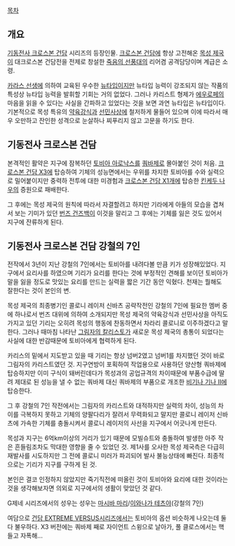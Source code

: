[[목차]]

== 개요 ==
[[기동전사 크로스본 건담]] 시리즈의 등장인물.
[[크로스본 건담]]에 항상 고전해온 [[목성 제국]]이 대크로스본 건담전을 전제로 창설한 [[죽음의 선풍대]]의 리어겸 공격담당이며 계급은 소령.

[[카라스 선생]]에 의하여 교육된 우수한 [[뉴타입]]이지만 뉴타입 능력이 강조되지 않는 작품의 특성상 뉴타입 능력을 발휘할 기회는 거의 없었다. 그러나 카리스트 형제가 [[에우로페]]의 마음을 읽을 수 있다는 사실을 간파하고 있었다는 것을 보면 과연 뉴타입은 뉴타입이다.
기본적으로 목성 특유의 [[약육강식]]과 [[선민사상]]에 철저하게 물들어 있으며 이에 따라서 매우 오만하고 잔인한 성격으로 눈살하나 찌푸리지 않고 고문을 하기도 한다.

== 기동전사 크로스본 건담 ==
본격적인 활약은 지구에 잠복하던 [[토비아 아로낙스]]를 [[쿼바제]]로 몰아붙인 것이 처음. [[크로스본 건담 X3]]에 탑승하여 기체의 성능면에서는 우위를 차지한 토비아를 수와 실력으로 밀어붙이지만 중력하 전투에 대한 미경험과 [[크로스본 건담 X1]]개에 탑승한 [[킨케두 나우]]의 증원으로 패배한다.

그 후에는 목성 제국의 원칙에 따라서 자결할려고 하지만 기라에게 아들의 모습을 겹쳐서 보는 기미가 있던 [[번즈 건즈백]]이 이것을 말리고 그 후에는 기체를 잃은 것도 있어서 지구에 잔류하게 된다.

== 기동전사 크로스본 건담 강철의 7인 ==
전작에서 3년이 지난 강철의 7인에서는 토비아를 내려다볼 만큼 키가 성장해있었다. 지구에서 요리사를 하였으며 기리가 요리를 한다는 것에 부정적인 견해를 보이던 토비아가 말을 잃을 정도로 맛있는 요리를 만드는 실력을 짧은 기간 동안 익혔다. 천재는 뭘해도 잘한다는 것이 본인의 변.

목성 제국의 최종병기인 콜로니 레이저 신바츠 공략작전인 강철의 7인에 필요한 멤버 중에 하나로서 번즈 대위에 의하여 소개되지만 목성 제국의 약육강식과 선민사상을 아직도 가지고 있던 기리는 오히려 목성의 행동에 찬동하면서 차라리 콜로니로 이주하겠다고 말한다. 그러나 때마침 나타난 [[그림자의 칼리스토]]가 새로운 목성 제국의 총통이 되었다는 사실에 대한 반감때문에 토비아에게 협력하게 된다.

카리스의 밑에서 지도받고 있을 때 기리는 항상 넘버2였고 넘버1를 차지했던 것이 바로 그림자의 카리스트였던 것. 지구연방이 포획하여 작업용으로 사용하던 양산형 쿼바제에 탑승하지만 이미 구식이 돼버린데다가 목성과의 공업규격의 차이때문에 부품수급에 딸려 제대로 된 성능을 낼 수 없는 쿼바제 대신 쿼바제의 부품으로 개조한 [[비기나 기나 II]]에 탑승한다.

그 후 강철의 7인 작전에서는 그림자의 카리스트와 대적하지만 실력의 차이, 성능의 차이를 극복하지 못하고 기체의 양팔다리가 잘려서 무력화되고 말지만 콜로니 레이저 신바츠에 가속한 기체를 충돌시켜서 콜로니 레이저의 사선을 지구에서 어긋나게 만든다.

목성과 지구는 6억km이상의 거리가 있기 때문에 모빌슈트와 충돌하여 발생한 아주 작은 흔들림조차도 막대한 영향을 줄 수 있었던 것. 제1사를 오사한 목성 제국측은 다급히 재발사를 시도하지만 그 전에 콜로니 미러가 파괴되어 발사 불능상태에 빠진다. 최종적으로는 기리가 지구를 구하게 된 것.

본인은 결코 인정하지 않았지만 죽기직전에 떠올린 것이 토비아와 요리에 대한 것이라는 것을 생각해보자면 의외로 지구에서의 생활이 맞았던 것 같다.

G제네 시리즈에서의 성우는 성우는 [[마시바 마리]]/[[이와나가 테츠야]](강철의 7인)

여담으로 [[건담 EXTREME VERSUS]]시리즈에서는 토비아의 옵션 비슷하게 나오는데 둘다 불우하다. X3 버전에는 쿼바제 째로 자이언트 스윙으로 날아가, 풀 클로스에서는 핵들고 자폭해...
